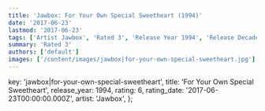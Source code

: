 ```yaml
---
title: 'Jawbox: For Your Own Special Sweetheart (1994)'
date: '2017-06-23'
lastmod: '2017-06-23'
tags: ['Artist Jawbox', 'Rated 3', 'Release Year 1994', 'Release Decade 1990']
summary: 'Rated 3'
authors: ['default']
images: ['/content/images/jawbox|for-your-own-special-sweetheart.jpg']
---
```


  key: 'jawbox|for-your-own-special-sweetheart',
  title: 'For Your Own Special Sweetheart',
  release_year: 1994,
  rating: 6,
  rating_date: '2017-06-23T00:00:00.000Z',
  artist: 'Jawbox',
};

<MusicRating data={data} />
